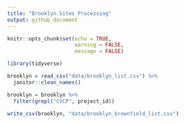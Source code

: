 ```yaml
---
title: "Brooklyn Sites Processing"
output: github_document
---
```


```r
knitr::opts_chunk$set(echo = TRUE,
                      warning = FALSE,
                      message = FALSE)
```


```r
library(tidyverse)
```


```r
brooklyn = read_csv("data/brooklyn_list.csv") %>% 
  janitor::clean_names()

brooklyn = brooklyn %>% 
  filter(grepl("CVCP", project_id))

write_csv(brooklyn, "data/brooklyn_brownfield_list.csv")
```

